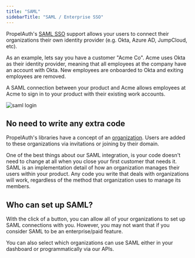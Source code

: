 ```yaml
---
title: "SAML"
sidebarTitle: "SAML / Enterprise SSO"
---
```


PropelAuth's [SAML SSO](https://www.propelauth.com/post/what-does-saml-actually-mean) support allows your users to
connect their organizations their own identity provider (e.g. Okta, Azure AD, JumpCloud, etc).

As an example, lets say you have a customer "Acme Co". Acme uses
Okta as their identity provider, meaning that all employees at the company
have an account with Okta. New employees are onboarded to Okta and
exiting employees are removed.

A SAML connection between your product and Acme allows employees at Acme to sign in to your product with their existing work accounts.

![saml login](/images/saml-login.png)

## No need to write any extra code

PropelAuth's libraries have a concept of an [organization](/overview/organizations).
Users are added to these organizations via invitations or joining by their domain.

One of the best things about our SAML integration, is your code doesn't need to change at all when you close your first
customer that needs it. SAML is an implementation detail of how an organization
manages their users within your product. Any code you write that deals with organizations will work, regardless of
the method that organization uses to manage its members.

## Who can set up SAML?

With the click of a button, you can allow all of your organizations to set up
SAML connections with you. However, you may not want that if you consider SAML
to be an enterprise/paid feature.

You can also select which organizations can use SAML either in your dashboard or
programmatically via our APIs.
